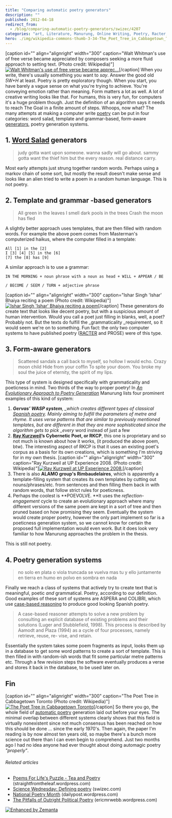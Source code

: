 ```yaml
---
title: "Comparing automatic poetry generators"
description: ""
published: 2012-04-18
redirect_from:
  - /blog/comparing-automatic-poetry-generators/swizec/4207
categories: "art, Literature, Manurung, Online Writing, Poetry, Racter, Ray Kurzweil, Surrealist techniques, Uncategorized"
hero: ./img/wikipedia-commons-thumb-3-34-The_Poet_Tree_in_Cabbagetown_Toronto.jpg-300px-The_Poet_Tree_in_Cabbagetown_Toronto.jpg
---
```


\[caption id="" align="alignright" width="300" caption="Walt Whitman's use of free verse became appreciated by composers seeking a more fluid approach to setting text. (Photo credit: Wikipedia)"][![Walt Whitman's use of free verse became apprec...](http://upload.wikimedia.org/wikipedia/commons/thumb/a/a1/Walt_Whitman_edit_2.jpg/300px-Walt_Whitman_edit_2.jpg "Walt Whitman's use of free verse became apprec...")](http://commons.wikipedia.org/wiki/File:Walt_Whitman_edit_2.jpg)\[/caption] When you write, there's usually something you want to _say_. Answer the good old _5W+H_ at least. Poetry is pretty exploratory though. When you start, you have barely a vague sense on what you're trying to achieve. You're conveying emotion rather than meaning. Form matters a lot as well. A lot of creative writing looks like that. For humans, this is very fun, for computers it's a huge problem though. Just the definition of an algorithm says it needs to reach The Goal in a finite amount of steps. Whoops, now what? The many attempts at making a computer write [poetry](http://en.wikipedia.org/wiki/Poetry "Poetry") can be put in four categories: word salad, template and grammar-based, form-aware [generators](http://en.wikipedia.org/wiki/Electric_generator "Electric generator"), poetry generation systems.

## 1. [Word Salad](http://en.wikipedia.org/wiki/Word_salad "Word salad") generators

> judy gotta want upon someone. wanna sadly will go about. sammy gotta want the thief him but the every reason. real distance carry.

Most early attempts just strung together random words. Perhaps using a markov chain of some sort, but mostly the result doesn't make sense and looks like an alien tried to write a poem in a random human language. This is not poetry.

## 2. Template and grammar -based generators

> All green in the leaves I smell dark pools in the trees Crash the moon has fled

A slightly better approach uses templates, that are then filled with random words. For example the above poem comes from Masterman's computerized haikus, where the computer filled in a template:

```undefined
All [1] in the [2]
I [3] [4] [5] in the [6]
[7] the [8] has [9]
```

A similar approach is to use a grammar:

```undefined
IN THE MORNING + noun phrase with a noun as head + WILL + APPEAR / BE
```

```undefined
/ BECOME / SEEM / TURN + adjective phrase
```

\[caption id="" align="alignright" width="300" caption="Ishar Singh 'Ishar' Bhaiya reciting a poem (Photo credit: Wikipedia)"][![Ishar Singh 'Ishar' Bhaiya reciting a poem](http://upload.wikimedia.org/wikipedia/commons/thumb/9/9f/Isharsinghbhaiyastanding.jpg/300px-Isharsinghbhaiyastanding.jpg "Ishar Singh 'Ishar' Bhaiya reciting a poem")](http://commons.wikipedia.org/wiki/File:Isharsinghbhaiyastanding.jpg)\[/caption] These generators do create text that looks like decent poetry, but with a suspicious amount of human intervention. Would you call a poet just filling in blanks, well, a poet? Probably not. But the texts do fulfill the \_grammaticality \_requirement, so it would seem we're on to something. Fun fact: the only two computer systems to have published poetry ([RACTER](http://en.wikipedia.org/wiki/Racter "Racter") and PROSE) were of this type.

## 3. Form-aware generators

> Scattered sandals a call back to myself, so hollow I would echo. Crazy moon child Hide from your coffin To spite your doom. You broke my soul the juice of eternity, the spirit of my lips.

This type of system is designed specifically with grammaticality and poeticness in mind. Two thirds of the way to proper poetry! In _[An Evolutionary Approach to Poetry Generation](http://citeseerx.ist.psu.edu/viewdoc/summary?doi=10.1.1.9.5371)_ Manurung lists four prominent examples of this kind of system:

1.  _**Gervas’ WASP system**, \_which creates different types of classical [Spanish poetry](http://en.wikipedia.org/wiki/Spanish_poetry "Spanish poetry"). Mainly aiming to fulfill the parameters of metre and rhyme. It uses verse patterns that are similar to previously mentioned templates, but are different in that they are more sophisticated since the algorithm gets to pick \_every_ word instead of just a few
2.  **[Ray Kurzweil](http://en.wikipedia.org/wiki/Ray_Kurzweil "Ray Kurzweil")’s Cybernetic Poet, or RKCP**, this one is proprietary and so not much is known about how it works, (it produced the above poem, btw). The interesting aspect of RKCP is that it uses an existing poet's corpus as a basis for its own creations, which is something I'm striving for in my own thesis. \[caption id="" align="alignright" width="300" caption="Ray Kurzweil at UP Experience 2008. (Photo credit: Wikipedia)"][![Ray Kurzweil at UP Experience 2008.](http://upload.wikimedia.org/wikipedia/commons/thumb/4/4b/Ray_Kurzweil.jpg/300px-Ray_Kurzweil.jpg "Ray Kurzweil at UP Experience 2008.")](http://commons.wikipedia.org/wiki/File:Ray_Kurzweil.jpg)\[/caption]
3.  There is also **ALAMO group's Rimbaudelaires**, which is apparently a template-filling system that creates its own templates by cutting out nouns/phrases/etc. from sentences and then filling them back in with random words, that follow strict rules for poeticness.
4.  Perhaps the coolest is **POEVOLVE. **It uses the _reflection-engagement_ cycle to create an evolutionary approach where many different versions of the same poem are kept in a sort of tree and then pruned based on how promising they seem. Eventually the system would create proper poetry, however the only part implement so far is a poeticness generation system, so we cannot know for certain the proposed full implementation would even work. But it does look very familiar to how Manurung approaches the problem in the thesis.

This is still not poetry.

## 4. Poetry generation systems

> no solo en plata o viola truncada se vuelva mas tu y ello juntamente en tierra en humo en polvo en sombra en nada

Finally we reach a class of systems that actively try to create text that is meaningful, poetic _and_ grammatical. Poetry, according to our definition. Good examples of these sort of systems are ASPERA and COLIBRI, which use [case-based reasoning](http://en.wikipedia.org/wiki/Case-based_reasoning "Case-based reasoning") to produce good looking Spanish poetry.

> A case-based reasoner attempts to solve a new problem by consulting an explicit database of existing problems and their solutions (Luger and Stubblefield, 1998). This process is described by Aamodt and Plaza (1994) as a cycle of four processes, namely retrieve, reuse, re- vise, and retain.

Essentially the system takes some poem fragments as input, looks them up in a database to get some word patterns to create a sort of template. This is then filled in with random-ish words that fit some particular metre patterns etc. Through a few revision steps the software eventually produces a verse and stores it back in the database, to be used later on.

## Fin

\[caption id="" align="alignright" width="300" caption="The Poet Tree in Cabbagetown Toronto (Photo credit: Wikipedia)"][![The Poet Tree in Cabbagetown Toronto](./img/wikipedia-commons-thumb-3-34-The_Poet_Tree_in_Cabbagetown_Toronto.jpg-300px-The_Poet_Tree_in_Cabbagetown_Toronto.jpg "The Poet Tree in Cabbagetown Toronto")](http://commons.wikipedia.org/wiki/File:The_Poet_Tree_in_Cabbagetown_Toronto.jpg)\[/caption] So there you go, the whole field of [automatic poetry](http://en.wikipedia.org/wiki/Surrealist_techniques "Surrealist techniques") generation laid out before your eyes. The minimal overlap between different systems clearly shows that this field is virtually nonexistent since not much consensus has been reached on how this should be done ... since the early 1970's. Then again, the paper I'm reading is by now almost ten years old, so maybe there's a bunch more science out there than I can even begin to comprehend. Just two months ago I had no idea anyone had ever thought about doing automagic poetry _"properly"_.

###### Related articles

- [Poems For Life's Puzzle - Tea and Poetry](http://straightfromtheleaf.wordpress.com/2012/04/17/poems-for-lifes-puzzle-tea-and-poetry/) (straightfromtheleaf.wordpress.com)
- [Science Wednesday: Defining poetry](http://swizec.com/blog/science-wednesday-defining-poetry/swizec/4079) (swizec.com)
- [National Poetry Month](http://dailypost.wordpress.com/2012/04/17/national-poetry-month/) (dailypost.wordpress.com)
- [The Pitfalls of Outright Political Poetry](http://ericmrwebb.wordpress.com/2012/04/17/the-pitfalls-of-outright-political-poetry/) (ericmrwebb.wordpress.com)

[![Enhanced by Zemanta](http://img.zemanta.com/zemified_e.png?x-id=f9aadda6-c008-4f3f-9034-525689014f9a)](http://www.zemanta.com/ "Enhanced by Zemanta")
